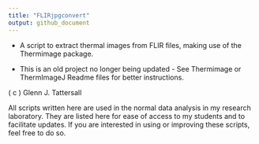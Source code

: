 ```yaml
---
title: "FLIRjpgconvert"
output: github_document
---
```


- A script to extract thermal images from FLIR files, making use of the Thermimage package.  

- This is an old project no longer being updated - See Thermimage or ThermImageJ Readme files for better instructions.

( c ) Glenn J. Tattersall

All scripts written here are used in the normal data analysis in my research laboratory. They are listed here for ease of access to my students and to facilitate updates. If you are interested in using or improving these scripts, feel free to do so.
